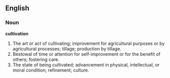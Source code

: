 ==English==

===Noun===

'''cultivation'''

#The art or act of cultivating; improvement for agricultural purposes or by agricultural processes; tillage; production by tillage.
#Bestowal of time or attention for self-improvement or for the benefit of others; fostering care.
#The state of being cultivated; advancement in physical, intellectual, or moral condition; refinement; culture.